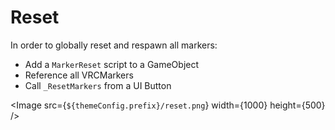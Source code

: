 
# Reset

In order to globally reset and respawn all markers:

- Add a `MarkerReset` script to a GameObject
- Reference all VRCMarkers
- Call `_ResetMarkers` from a UI Button

<Image src={`${themeConfig.prefix}/reset.png`} width={1000} height={500} />
